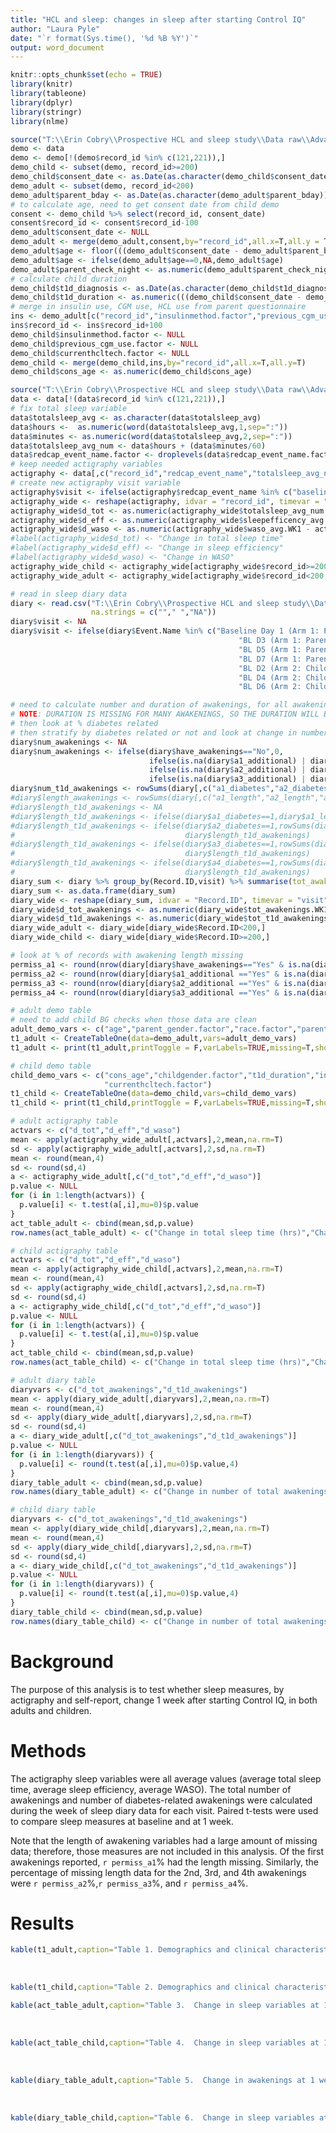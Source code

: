 ```yaml
---
title: "HCL and sleep: changes in sleep after starting Control IQ"
author: "Laura Pyle"
date: "`r format(Sys.time(), '%d %B %Y')`"
output: word_document
---
```


```r
knitr::opts_chunk$set(echo = TRUE)
library(knitr)
library(tableone)
library(dplyr)
library(stringr)
library(nlme)
```

```r
source("T:\\Erin Cobry\\Prospective HCL and sleep study\\Data raw\\AdvancedHybridClosed-Demographics_R_2020-12-17_1648.r")
demo <- data
demo <- demo[!(demo$record_id %in% c(121,221)),]
demo_child <- subset(demo, record_id>=200)
demo_child$consent_date <- as.Date(as.character(demo_child$consent_date))
demo_adult <- subset(demo, record_id<200)
demo_adult$parent_bday <- as.Date(as.character(demo_adult$parent_bday))
# to calculate age, need to get consent date from child demo
consent <- demo_child %>% select(record_id, consent_date)
consent$record_id <- consent$record_id-100
demo_adult$consent_date <- NULL
demo_adult <- merge(demo_adult,consent,by="record_id",all.x=T,all.y = T)
demo_adult$age <- floor(((demo_adult$consent_date - demo_adult$parent_bday)/365.25))
demo_adult$age <- ifelse(demo_adult$age==0,NA,demo_adult$age)
demo_adult$parent_check_night <- as.numeric(demo_adult$parent_check_night)
# calculate child duration
demo_child$t1d_diagnosis <- as.Date(as.character(demo_child$t1d_diagnosis))
demo_child$t1d_duration <- as.numeric(((demo_child$consent_date - demo_child$t1d_diagnosis)/365.25))
# merge in insulin use, CGM use, HCL use from parent questionnaire
ins <- demo_adult[c("record_id","insulinmethod.factor","previous_cgm_use.factor","currenthcltech.factor")]
ins$record_id <- ins$record_id+100
demo_child$insulinmethod.factor <- NULL
demo_child$previous_cgm_use.factor <- NULL
demo_child$currenthcltech.factor <- NULL
demo_child <- merge(demo_child,ins,by="record_id",all.x=T,all.y=T)
demo_child$cons_age <- as.numeric(demo_child$cons_age)

source("T:\\Erin Cobry\\Prospective HCL and sleep study\\Data raw\\AdvancedHybridClosed-ATTDAbstracts2021_R_2020-12-17_1331.r")
data <- data[!(data$record_id %in% c(121,221)),]
# fix total sleep variable
data$totalsleep_avg <- as.character(data$totalsleep_avg)
data$hours <-  as.numeric(word(data$totalsleep_avg,1,sep=":"))
data$minutes <- as.numeric(word(data$totalsleep_avg,2,sep=":"))
data$totalsleep_avg_num <- data$hours + (data$minutes/60)
data$redcap_event_name.factor <- droplevels(data$redcap_event_name.factor)
# keep needed actigraphy variables
actigraphy <- data[,c("record_id","redcap_event_name","totalsleep_avg_num","sleepefficency_avg","waso_avg")]
# create new actigraphy visit variable
actigraphy$visit <- ifelse(actigraphy$redcap_event_name %in% c("baseline_day_1_arm_1","baseline_day_1_arm_2"),"B","WK1")
actigraphy_wide <- reshape(actigraphy, idvar = "record_id", timevar = "visit", direction = "wide")
actigraphy_wide$d_tot <- as.numeric(actigraphy_wide$totalsleep_avg_num.WK1 - actigraphy_wide$totalsleep_avg_num.B)
actigraphy_wide$d_eff <- as.numeric(actigraphy_wide$sleepefficency_avg.WK1 - actigraphy_wide$sleepefficency_avg.B)
actigraphy_wide$d_waso <- as.numeric(actigraphy_wide$waso_avg.WK1 - actigraphy_wide$waso_avg.B)
#label(actigraphy_wide$d_tot) <- "Change in total sleep time"
#label(actigraphy_wide$d_eff) <- "Change in sleep efficiency"
#label(actigraphy_wide$d_waso) <- "Change in WASO"
actigraphy_wide_child <- actigraphy_wide[actigraphy_wide$record_id>=200,]
actigraphy_wide_adult <- actigraphy_wide[actigraphy_wide$record_id<200,]

# read in sleep diary data
diary <- read.csv("T:\\Erin Cobry\\Prospective HCL and sleep study\\Data raw\\awakening reasons.csv",
                  na.strings = c(""," ","NA"))
diary$visit <- NA
diary$visit <- ifelse(diary$Event.Name %in% c("Baseline Day 1 (Arm 1: Parent)","BL D2 (Arm 1: Parent)",
                                                   "BL D3 (Arm 1: Parent)","BL D4 (Arm 1: Parent)",
                                                   "BL D5 (Arm 1: Parent)","BL D6 (Arm 1: Parent)",
                                                   "BL D7 (Arm 1: Parent)","Baseline Day 1 (Arm 2: Child)",
                                                   "BL D2 (Arm 2: Child)","BL D3 (Arm 2: Child)",
                                                   "BL D4 (Arm 2: Child)","BL D5 (Arm 2: Child)",
                                                   "BL D6 (Arm 2: Child)","BL D7 (Arm 2: Child)"),"B","WK1")

# need to calculate number and duration of awakenings, for all awakenings
# NOTE: DURATION IS MISSING FOR MANY AWAKENINGS, SO THE DURATION WILL BE AN UNDERESTIMATE - for now, will ignore length
# then look at % diabetes related
# then stratify by diabetes related or not and look at change in number and duration
diary$num_awakenings <- NA
diary$num_awakenings <- ifelse(diary$have_awakenings=="No",0,
                               ifelse(is.na(diary$a1_additional) | diary$a1_additional=="No",1,
                               ifelse(is.na(diary$a2_additional) | diary$a2_additional=="No",2,
                               ifelse(is.na(diary$a3_additional) | diary$a3_additional=="No",3,4))))
diary$num_t1d_awakenings <- rowSums(diary[,c("a1_diabetes","a2_diabetes","a3_diabetes","a4_diabetes")],na.rm=T)
#diary$length_awakenings <- rowSums(diary[,c("a1_length","a2_length","a3_length","a4_length")],na.rm=T)
#diary$length_t1d_awakenings <- NA
#diary$length_t1d_awakenings <- ifelse(diary$a1_diabetes==1,diary$a1_length,0)
#diary$length_t1d_awakenings <- ifelse(diary$a2_diabetes==1,rowSums(diary[,c("length_t1d_awakenings","a2_length")],na.rm=T),
#                                      diary$length_t1d_awakenings)
#diary$length_t1d_awakenings <- ifelse(diary$a3_diabetes==1,rowSums(diary[,c("length_t1d_awakenings","a3_length")],na.rm=T),
#                                      diary$length_t1d_awakenings)
#diary$length_t1d_awakenings <- ifelse(diary$a4_diabetes==1,rowSums(diary[,c("length_t1d_awakenings","a4_length")],na.rm=T),
#                                      diary$length_t1d_awakenings)
diary_sum <- diary %>% group_by(Record.ID,visit) %>% summarise(tot_awakenings = sum(num_awakenings),tot_t1d_awakenings = sum(num_t1d_awakenings))
diary_sum <- as.data.frame(diary_sum)
diary_wide <- reshape(diary_sum, idvar = "Record.ID", timevar = "visit", direction = "wide")
diary_wide$d_tot_awakenings <- as.numeric(diary_wide$tot_awakenings.WK1 - diary_wide$tot_awakenings.B)
diary_wide$d_t1d_awakenings <- as.numeric(diary_wide$tot_t1d_awakenings.WK1 - diary_wide$tot_t1d_awakenings.B)
diary_wide_adult <- diary_wide[diary_wide$Record.ID<200,]
diary_wide_child <- diary_wide[diary_wide$Record.ID>=200,]

# look at % of records with awakening length missing
permiss_a1 <- round(nrow(diary[diary$have_awakenings=="Yes" & is.na(diary$a1_length),]) / nrow(diary[diary$have_awakenings=="Yes",])*100,2)
permiss_a2 <- round(nrow(diary[diary$a1_additional =="Yes" & is.na(diary$a2_length),]) / nrow(diary[diary$a1_additional,])*100,2)
permiss_a3 <- round(nrow(diary[diary$a2_additional =="Yes" & is.na(diary$a3_length),]) / nrow(diary[diary$a2_additional,])*100,2)
permiss_a4 <- round(nrow(diary[diary$a3_additional =="Yes" & is.na(diary$a4_length),]) / nrow(diary[diary$a3_additional,])*100,2)

# adult demo table
# need to add child BG checks when those data are clean
adult_demo_vars <- c("age","parent_gender.factor","race.factor","parent_check_night")
t1_adult <- CreateTableOne(data=demo_adult,vars=adult_demo_vars)
t1_adult <- print(t1_adult,printToggle = F,varLabels=TRUE,missing=T,showAllLevels = T,nonnorm=c("age"),test = F)

# child demo table
child_demo_vars <- c("cons_age","childgender.factor","t1d_duration","insulinmethod.factor","previous_cgm_use.factor",
                     "currenthcltech.factor")
t1_child <- CreateTableOne(data=demo_child,vars=child_demo_vars)
t1_child <- print(t1_child,printToggle = F,varLabels=TRUE,missing=T,showAllLevels = T,nonnorm=c("t1d_duration"),test = F)

# adult actigraphy table
actvars <- c("d_tot","d_eff","d_waso")
mean <- apply(actigraphy_wide_adult[,actvars],2,mean,na.rm=T)
sd <- apply(actigraphy_wide_adult[,actvars],2,sd,na.rm=T)
mean <- round(mean,4)
sd <- round(sd,4)
a <- actigraphy_wide_adult[,c("d_tot","d_eff","d_waso")]
p.value <- NULL
for (i in 1:length(actvars)) {
  p.value[i] <- t.test(a[,i],mu=0)$p.value
}
act_table_adult <- cbind(mean,sd,p.value)
row.names(act_table_adult) <- c("Change in total sleep time (hrs)","Change in sleep efficiency (%)","Change in WASO (min)")

# child actigraphy table
actvars <- c("d_tot","d_eff","d_waso")
mean <- apply(actigraphy_wide_child[,actvars],2,mean,na.rm=T)
mean <- round(mean,4)
sd <- apply(actigraphy_wide_child[,actvars],2,sd,na.rm=T)
sd <- round(sd,4)
a <- actigraphy_wide_child[,c("d_tot","d_eff","d_waso")]
p.value <- NULL
for (i in 1:length(actvars)) {
  p.value[i] <- t.test(a[,i],mu=0)$p.value
}
act_table_child <- cbind(mean,sd,p.value)
row.names(act_table_child) <- c("Change in total sleep time (hrs)","Change in sleep efficiency (%)","Change in WASO (min)")

# adult diary table
diaryvars <- c("d_tot_awakenings","d_t1d_awakenings")
mean <- apply(diary_wide_adult[,diaryvars],2,mean,na.rm=T)
mean <- round(mean,4)
sd <- apply(diary_wide_adult[,diaryvars],2,sd,na.rm=T)
sd <- round(sd,4)
a <- diary_wide_adult[,c("d_tot_awakenings","d_t1d_awakenings")]
p.value <- NULL
for (i in 1:length(diaryvars)) {
  p.value[i] <- round(t.test(a[,i],mu=0)$p.value,4)
}
diary_table_adult <- cbind(mean,sd,p.value)
row.names(diary_table_adult) <- c("Change in number of total awakenings","Change in number of diabetes-related awakenings")

# child diary table
diaryvars <- c("d_tot_awakenings","d_t1d_awakenings")
mean <- apply(diary_wide_child[,diaryvars],2,mean,na.rm=T)
mean <- round(mean,4)
sd <- apply(diary_wide_child[,diaryvars],2,sd,na.rm=T)
sd <- round(sd,4)
a <- diary_wide_child[,c("d_tot_awakenings","d_t1d_awakenings")]
p.value <- NULL
for (i in 1:length(diaryvars)) {
  p.value[i] <- round(t.test(a[,i],mu=0)$p.value,4)
}
diary_table_child <- cbind(mean,sd,p.value)
row.names(diary_table_child) <- c("Change in number of total awakenings","Change in number of diabetes-related awakenings")


```

# Background

The purpose of this analysis is to test whether sleep measures, by actigraphy and self-report, change 1 week after starting Control IQ, in both adults and children.

# Methods

The actigraphy sleep variables were all average values (average total sleep time, average sleep efficiency, average WASO).  The total number of awakenings and number of diabetes-related awakenings were calculated during the week of sleep diary data for each visit.  Paired t-tests were used to compare sleep measures at baseline and at 1 week.

Note that the length of awakening variables had a large amount of missing data; therefore, those measures are not included in this analysis.  Of the first awakenings reported, `r permiss_a1`% had the length missing.  Similarly, the percentage of missing length data for the 2nd, 3rd, and 4th awakenings were `r permiss_a2`%,`r permiss_a3`%, and `r permiss_a4`%.

# Results

```r
kable(t1_adult,caption="Table 1. Demographics and clinical characteristics in parents.")
```

<br>

```r
kable(t1_child,caption="Table 2. Demographics and clinical characteristics in children.")
```

\newpage

```r
kable(act_table_adult,caption="Table 3.  Change in sleep variables at 1 week after starting control IQ, in adults.")
```

<br>

```r
kable(act_table_child,caption="Table 4.  Change in sleep variables at 1 week after starting control IQ, in children.")
```

<br>

```r
kable(diary_table_adult,caption="Table 5.  Change in awakenings at 1 week after starting control IQ, in adults.")
```

<br>

```r
kable(diary_table_child,caption="Table 6.  Change in sleep variables at 1 week after starting control IQ, in children.")
```